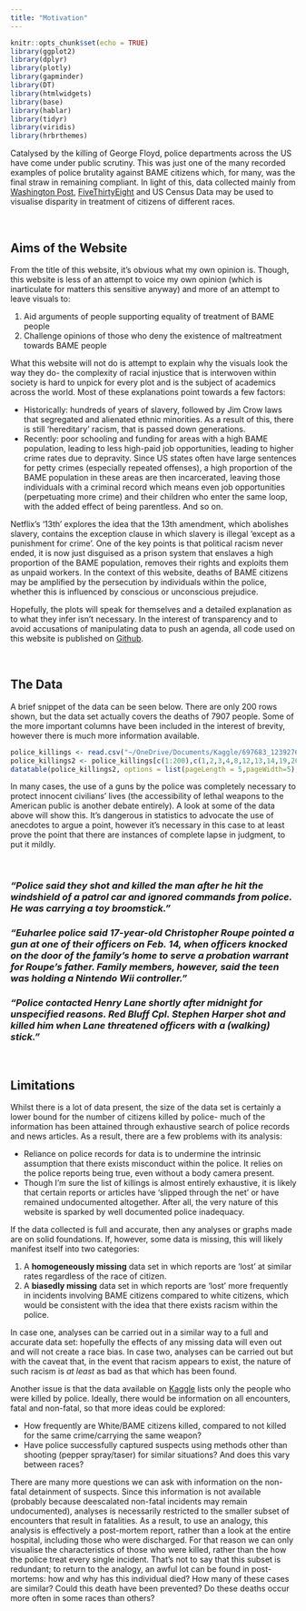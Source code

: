 ```yaml
---
title: "Motivation"
---
```


```r
knitr::opts_chunk$set(echo = TRUE)
library(ggplot2)
library(dplyr)
library(plotly)
library(gapminder)
library(DT)
library(htmlwidgets)
library(base)
library(hablar)
library(tidyr)
library(viridis)
library(hrbrthemes)
```

Catalysed by the killing of George Floyd, police departments across the US have come under public scrutiny. This was just one of the many recorded examples of police brutality against BAME citizens which, for many, was the final straw in remaining compliant. In light of this, data collected mainly from [Washington Post](https://github.com/washingtonpost/data-police-shootings), [FiveThirtyEight](https://projects.fivethirtyeight.com/republicans-democrats-cities/) and US Census Data may be used to visualise disparity in treatment of citizens of different races.

<br>

## Aims of the Website

From the title of this website, it's obvious what my own opinion is. Though, this website is less of an attempt to voice my own opinion (which is inarticulate for matters this sensitive anyway) and more of an attempt to leave visuals to:

1. Aid arguments of people supporting equality of treatment of BAME people 
2. Challenge opinions of those who deny the existence of maltreatment towards BAME people

What this website will not do is attempt to explain why the visuals look the way they do- the complexity of racial injustice that is interwoven within society is hard to unpick for every plot and is the subject of academics across the world. Most of these explanations point towards a few factors:

* Historically: hundreds of years of slavery, followed by Jim Crow laws that segregated and alienated ethnic minorities. As a result of this, there is still 'hereditary' racism, that is passed down generations.
* Recently: poor schooling and funding for areas with a high BAME population, leading to less high-paid job opportunities, leading to higher crime rates due to depravity. Since US states often have large sentences for petty crimes (especially repeated offenses), a high proportion of the BAME population in these areas are then incarcerated, leaving those individuals with a criminal record which means even job opportunities (perpetuating more crime) and their children who enter the same loop, with the added effect of being parentless. And so on.

Netflix's '13th' explores the idea that the 13th amendment, which abolishes slavery, contains the exception clause in which slavery is illegal 'except as a punishment for crime'. One of the key points is that political racism never ended, it is now just disguised as a prison system that enslaves a high proportion of the BAME population, removes their rights and exploits them as unpaid workers. In the context of this website, deaths of BAME citizens may be amplified by the persecution by individuals within the police, whether this is influenced by conscious or unconscious prejudice.

Hopefully, the plots will speak for themselves and a detailed explanation as to what they infer isn't necessary. In the interest of transparency and to avoid accusations of manipulating data to push an agenda, all code used on this website is published on [Github](https://github.com/michaelcauson98/michaelcauson98.github.io).

<br>

## The Data

A brief snippet of the data can be seen below. There are only 200 rows shown, but the data set actually covers the deaths of 7907 people. Some of the more important columns have been included in the interest of brevity, however there is much more information available.

```r
police_killings <- read.csv("~/OneDrive/Documents/Kaggle/697683_1239276_bundle_archive/police_killings.csv",header = TRUE)
police_killings2 <- police_killings[c(1:200),c(1,2,3,4,8,12,13,14,19,20)]
datatable(police_killings2, options = list(pageLength = 5,pageWidth=5),rownames = FALSE,colnames = c("Victim","Age","Sex","Race","City","Responsible Police Agency","Cause of Death","Brief Description","Armed?","Alleged Weapon"))
```

In many cases, the use of a guns by the police was completely necessary to protect innocent civilians' lives (the accessibility of lethal weapons to the American public is another debate entirely). A look at some of the data above will show this. It's dangerous in statistics to advocate the use of anecdotes to argue a point, however it's necessary in this case to at least prove the point that there are instances of complete lapse in judgment, to put it mildly.

<br>

### _"Police said they shot and killed the man after he hit the windshield of a patrol car and ignored commands from police. He was carrying a toy broomstick."_

### _"Euharlee police said 17-year-old Christopher Roupe pointed a gun at one of their officers on Feb. 14, when officers knocked on the door of the family's home to serve a probation warrant for Roupe's father. Family members, however, said the teen was holding a Nintendo Wii controller."_

### _"Police contacted Henry Lane shortly after midnight for unspecified reasons. Red Bluff Cpl. Stephen Harper shot and killed him when Lane threatened officers with a (walking) stick."_

</br>

## Limitations

Whilst there is a lot of data present, the size of the data set is certainly a lower bound for the number of citizens killed by police- much of the information has been attained through exhaustive search of police records and news articles. As a result, there are a few problems with its analysis: 

* Reliance on police records for data is to undermine the intrinsic assumption that there exists misconduct within the police. It relies on the police reports being true, even without a body camera present.
* Though I'm sure the list of killings is almost entirely exhaustive, it is likely that certain reports or articles have 'slipped through the net' or have remained undocumented altogether. After all, the very nature of this website is sparked by well documented police inadequacy.

If the data collected is full and accurate, then any analyses or graphs made are on solid foundations. If, however, some data is missing, this will likely manifest itself into two categories:

1. A **homogeneously missing** data set in which reports are 'lost' at similar rates regardless of the race of citizen.
2. A **biasedly missing** data set in which reports are 'lost' more frequently in incidents involving BAME citizens compared to white citizens, which would be consistent with the idea that there exists racism within the police.

In case one, analyses can be carried out in a similar way to a full and accurate data set: hopefully the effects of any missing data will even out and will not create a race bias. In case two, analyses can be carried out but with the caveat that, in the event that racism appears to exist, the nature of such racism is *at least* as bad as that which has been found.

Another issue is that the data available on [Kaggle](https://www.kaggle.com/jpmiller/police-violence-in-the-us) lists only the people who were killed by police. Ideally, there would be information on all encounters, fatal and non-fatal, so that more ideas could be explored:

* How frequently are White/BAME citizens killed, compared to not killed for the same crime/carrying the same weapon?
* Have police successfully captured suspects using methods other than shooting (pepper spray/taser) for similar situations? And does this vary between races?

There are many more questions we can ask with information on the non-fatal detainment of suspects. Since this information is not available (probably because deescalated non-fatal incidents may remain undocumented), analyses is necessarily restricted to the smaller subset of encounters that result in fatalities. As a result, to use an analogy, this analysis is effectively a post-mortem report, rather than a look at the entire hospital, including those who were discharged. For that reason we can only visualise the characteristics of those who were killed, rather than the how the police treat every single incident. That's not to say that this subset is redundant; to return to the analogy, an awful lot can be found in post-mortems: how and why has this individual died? How many of these cases are similar? Could this death have been prevented? Do these deaths occur more often in some races than others?




